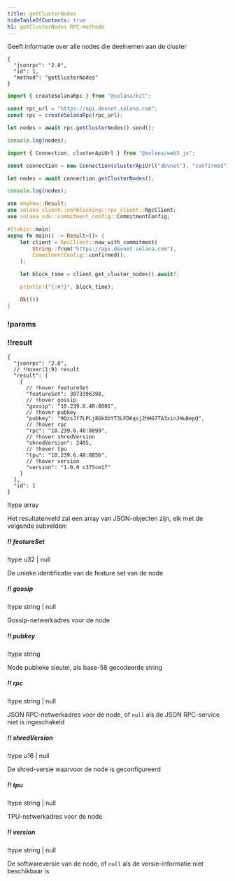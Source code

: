 ```yaml
---
title: getClusterNodes
hideTableOfContents: true
h1: getClusterNodes RPC-methode
---
```


Geeft informatie over alle nodes die deelnemen aan de cluster

<APIMethod>

```jsonc !!request curl
{
  "jsonrpc": "2.0",
  "id": 1,
  "method": "getClusterNodes"
}
```

```ts !!request title="Kit"
import { createSolanaRpc } from "@solana/kit";

const rpc_url = "https://api.devnet.solana.com";
const rpc = createSolanaRpc(rpc_url);

let nodes = await rpc.getClusterNodes().send();

console.log(nodes);
```

```ts !!request title="web3.js"
import { Connection, clusterApiUrl } from "@solana/web3.js";

const connection = new Connection(clusterApiUrl("devnet"), "confirmed");

let nodes = await connection.getClusterNodes();

console.log(nodes);
```

```rs !!request title="Rust"
use anyhow::Result;
use solana_client::nonblocking::rpc_client::RpcClient;
use solana_sdk::commitment_config::CommitmentConfig;

#[tokio::main]
async fn main() -> Result<()> {
    let client = RpcClient::new_with_commitment(
        String::from("https://api.devnet.solana.com"),
        CommitmentConfig::confirmed(),
    );

    let block_time = client.get_cluster_nodes().await?;

    println!("{:#?}", block_time);

    Ok(())
}
```

### !params

### !!result

```jsonc !response
{
  "jsonrpc": "2.0",
  // !hover(1:9) result
  "result": [
    {
      // !hover featureSet
      "featureSet": 3073396398,
      // !hover gossip
      "gossip": "10.239.6.48:8001",
      // !hover pubkey
      "pubkey": "9QzsJf7LPLj8GkXbYT3LFDKqsj2hHG7TA3xinJHu8epQ",
      // !hover rpc
      "rpc": "10.239.6.48:8899",
      // !hover shredVersion
      "shredVersion": 2405,
      // !hover tpu
      "tpu": "10.239.6.48:8856",
      // !hover version
      "version": "1.0.0 c375ce1f"
    }
  ],
  "id": 1
}
```

!type array

Het resultatenveld zal een array van JSON-objecten zijn, elk met de volgende
subvelden:

##### !! featureSet

!type u32 | null

De unieke identificatie van de feature set van de node

##### !! gossip

!type string | null

Gossip-netwerkadres voor de node

##### !! pubkey

!type string

Node publieke sleutel, als base-58 gecodeerde string

##### !! rpc

!type string | null

JSON RPC-netwerkadres voor de node, of `null` als de JSON RPC-service niet is
ingeschakeld

##### !! shredVersion

!type u16 | null

De shred-versie waarvoor de node is geconfigureerd

##### !! tpu

!type string | null

TPU-netwerkadres voor de node

##### !! version

!type string | null

De softwareversie van de node, of `null` als de versie-informatie niet
beschikbaar is

</APIMethod>
